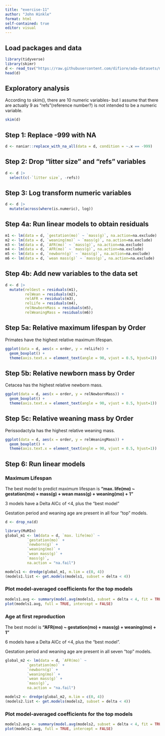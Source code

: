 ```yaml
---
title: "exercise-11"
author: "John Hinkle"
format: html
self-contained: true
editor: visual
---
```


## Load packages and data

```r
library(tidyverse)
library(skimr)
d <- read_tsv("https://raw.githubusercontent.com/difiore/ada-datasets/main/Mammal_lifehistories_v2.txt")
head(d)
```

## Exploratory analysis

According to skim(), there are 10 numeric variables- but I assume that there are actually 9 as "refs"(reference number?) is not intended to be a numeric variable.

```r
skim(d)
```

## Step 1: Replace -999 with NA

```r
d <- naniar::replace_with_na_all(data = d, condition = ~.x == -999)
```

## Step 2: Drop "litter size" and "refs" variables

```r
d <- d |>
  select(c(-`litter size`, -refs))
```

## Step 3: Log transform numeric variables

```r
d <- d |>
  mutate(across(where(is.numeric), log))
```

## Step 4a: Run linear models to obtain residuals

```r
m1 <- lm(data = d, `gestation(mo)` ~ `mass(g)`, na.action=na.exclude)
m2 <- lm(data = d, `weaning(mo)` ~ `mass(g)`, na.action=na.exclude)
m3 <- lm(data = d, `AFR(mo)` ~ `mass(g)`, na.action=na.exclude)
m4 <- lm(data = d, `AFR(mo)` ~ `mass(g)`, na.action=na.exclude)
m5 <- lm(data = d, `newborn(g)` ~ `mass(g)`, na.action=na.exclude)
m6 <- lm(data = d, `wean mass(g)` ~ `mass(g)`, na.action=na.exclude)
```

## Step 4b: Add new variables to the data set

```r
d <- d |>
  mutate(relGest = residuals(m1),
         relWean = residuals(m2),
         relAFR = residuals(m3),
         relLife = residuals(m4),
         relNewbornMass = residuals(m5),
         relWeaningMass = residuals(m6))
```

## Step 5a: Relative maximum lifespan by Order

Primates have the highest relative maximum lifespan.

```r
ggplot(data = d, aes(x = order, y = relLife)) +
  geom_boxplot() +
  theme(axis.text.x = element_text(angle = 90, vjust = 0.5, hjust=1))
```

## Step 5b: Relative newborn mass by Order

Cetacea has the highest relative newborn mass.

```r
ggplot(data = d, aes(x = order, y = relNewbornMass)) +
  geom_boxplot() +
  theme(axis.text.x = element_text(angle = 90, vjust = 0.5, hjust=1))
```

## Step 5c: Relative weaning mass by Order

Perissodactyla has the highest relative weaning mass.

```r
ggplot(data = d, aes(x = order, y = relWeaningMass)) +
  geom_boxplot() +
  theme(axis.text.x = element_text(angle = 90, vjust = 0.5, hjust=1))
```

## Step 6: Run linear models

### Maximum Lifespan

The best model to predict maximum lifespan is **"max. life(mo) \~ gestation(mo) + mass(g) + wean mass(g) + weaning(mo) + 1"**

3 models have a Delta AICc of \<4, plus the "best model"

Gestation period and weaning age are present in all four "top" models.

```r
d <- drop_na(d)

library(MuMIn)
global_m1 <- lm(data = d, `max. life(mo)` ~ 
          `gestation(mo)` + 
          `newborn(g)` + 
          `weaning(mo)` +
          `wean mass(g)` + 
          `mass(g)`, 
          na.action = "na.fail")

models1 <- dredge(global_m1, m.lim = c(0, 4))
(models1.list <- get.models(models1, subset = delta < 4))
```

### Plot model-averaged coefficients for the top models

```r
models1.avg <- summary(model.avg(models1, subset = delta < 4, fit = TRUE))
plot(models1.avg, full = TRUE, intercept = FALSE)
```

### Age at first reproduction

The best model is **"AFR(mo) \~ gestation(mo) + mass(g) + weaning(mo) + 1"**

6 models have a Delta AICc of \<4, plus the "best model".

Gestation period and weaning age are present in all seven "top" models.

```r
global_m2 <- lm(data = d, `AFR(mo)` ~ 
          `gestation(mo)` + 
          `newborn(g)` + 
          `weaning(mo)` +
          `wean mass(g)` + 
          `mass(g)`, 
          na.action = "na.fail")

models2 <- dredge(global_m2, m.lim = c(0, 4))
(models2.list <- get.models(models2, subset = delta < 4))
```

### Plot model-averaged coefficients for the top models

```r
models2.avg <- summary(model.avg(models2, subset = delta < 4, fit = TRUE))
plot(models2.avg, full = TRUE, intercept = FALSE)
```
